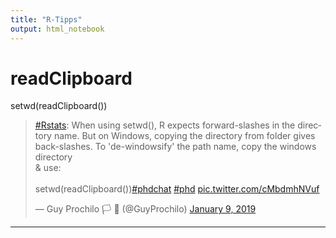 ```yaml
---
title: "R-Tipps"
output: html_notebook
---
```


# readClipboard

setwd(readClipboard())


<blockquote class="twitter-tweet" data-lang="en"><p lang="en" dir="ltr"><a href="https://twitter.com/hashtag/Rstats?src=hash&amp;ref_src=twsrc%5Etfw">#Rstats</a>: When using setwd(), R expects forward-slashes in the directory name. But on Windows, copying the directory from folder gives back-slashes. To &#39;de-windowsify&#39; the path name, copy the windows directory <br>&amp; use:<br><br>setwd(readClipboard())<a href="https://twitter.com/hashtag/phdchat?src=hash&amp;ref_src=twsrc%5Etfw">#phdchat</a> <a href="https://twitter.com/hashtag/phd?src=hash&amp;ref_src=twsrc%5Etfw">#phd</a> <a href="https://t.co/cMbdmhNVuf">pic.twitter.com/cMbdmhNVuf</a></p>&mdash; Guy Prochilo 🏳️
🌈 (@GuyProchilo) <a href="https://twitter.com/GuyProchilo/status/1083117541210370048?ref_src=twsrc%5Etfw">January 9, 2019</a></blockquote>
<script async src="https://platform.twitter.com/widgets.js" charset="utf-8"></script>

---



